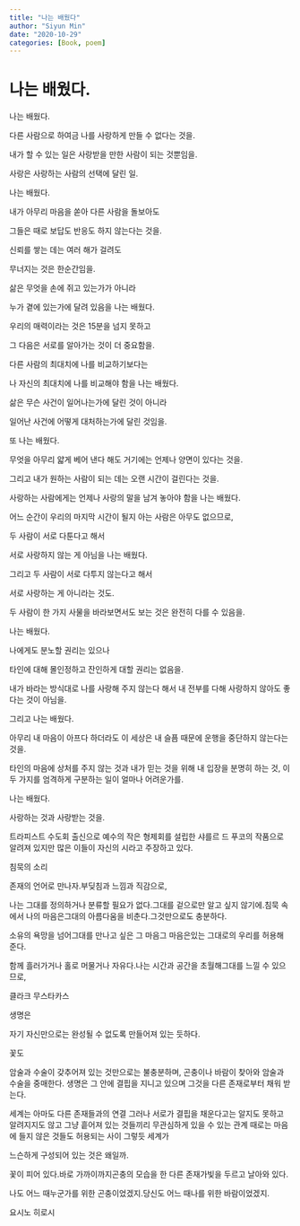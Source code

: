 ```yaml
---
title: "나는 배웠다"
author: "Siyun Min"
date: "2020-10-29"
categories: [Book, poem]
---
```

# 나는 배웠다.

나는 배웠다.

다른 사람으로 하여금 나를 사랑하게 만들 수 없다는 것을.

내가 할 수 있는 일은 사랑받을 만한 사람이 되는 것뿐임을.

사랑은 사랑하는 사람의 선택에 달린 일.

나는 배웠다.

내가 아무리 마음을 쏟아 다른 사람을 돌보아도

그들은 때로 보답도 반응도 하지 않는다는 것을.

신뢰를 쌓는 데는 여러 해가 걸려도

무너지는 것은 한순간임을.

삶은 무엇을 손에 쥐고 있는가가 아니라

누가 곁에 있는가에 달려 있음을 나는 배웠다.

우리의 매력이라는 것은 15분을 넘지 못하고

그 다음은 서로를 알아가는 것이 더 중요함을.

다른 사람의 최대치에 나를 비교하기보다는

나 자신의 최대치에 나를 비교해야 함을 나는 배웠다.

삶은 무슨 사건이 일어나는가에 달린 것이 아니라

일어난 사건에 어떻게 대처하는가에 달린 것임을.

또 나는 배웠다.

무엇을 아무리 얇게 베어 낸다 해도 거기에는 언제나 양면이 있다는 것을.

그리고 내가 원하는 사람이 되는 데는 오랜 시간이 걸린다는 것을.

사랑하는 사람에게는 언제나 사랑의 말을 남겨 놓아야 함을 나는 배웠다.

어느 순간이 우리의 마지막 시간이 될지 아는 사람은 아무도 없으므로,

두 사람이 서로 다툰다고 해서

서로 사랑하지 않는 게 아님을 나는 배웠다.

그리고 두 사람이 서로 다투지 않는다고 해서

서로 사랑하는 게 아니라는 것도.

두 사람이 한 가지 사물을 바라보면서도 보는 것은 완전히 다를 수 있음을.

나는 배웠다.

나에게도 분노할 권리는 있으나

타인에 대해 몰인정하고 잔인하게 대할 권리는 없음을.

내가 바라는 방식대로 나를 사랑해 주지 않는다 해서 내 전부를 다해 사랑하지 않아도 좋다는 것이 아님을.

그리고 나는 배웠다.

아무리 내 마음이 아프다 하더라도 이 세상은 내 슬픔 때문에 운행을 중단하지 않는다는 것을.

타인의 마음에 상처를 주지 않는 것과 내가 믿는 것을 위해 내 입장을 분명히 하는 것, 이 두 가지를 엄격하게 구분하는 일이 얼마나 어려운가를.

나는 배웠다.

사랑하는 것과 사랑받는 것을.

트라피스트 수도회 출신으로 예수의 작은 형제회를 설립한 샤를르 드 푸코의 작품으로 알려져 있지만 많은 이들이 자신의 시라고 주장하고 있다.

침묵의 소리

존재의 언어로 만나자.부딪침과 느낌과 직감으로,

나는 그대를 정의하거나 분류할 필요가 없다.그대를 겉으로만 알고 싶지 않기에.침묵 속에서 나의 마음은그대의 아름다움을 비춘다.그것만으로도 충분하다.

소유의 욕망을 넘어그대를 만나고 싶은 그 마음그 마음은있는 그대로의 우리를 허용해 준다.

함께 흘러가거나 홀로 머물거나 자유다.나는 시간과 공간을 초월해그대를 느낄 수 있으므로,

클라크 무스타카스

생명은

자기 자신만으로는 완성될 수 없도록 만들어져 있는 듯하다.

꽃도

암술과 수술이 갖추어져 있는 것만으로는 불충분하며, 곤충이나 바람이 찾아와 암술과 수술을 중매한다. 생명은 그 안에 결핍을 지니고 있으며 그것을 다른 존재로부터 채워 받는다.

세계는 아마도 다른 존재들과의 연결 그러나 서로가 결핍을 채운다고는 알지도 못하고 알려지지도 않고 그냥 흩어져 있는 것들끼리 무관심하게 있을 수 있는 관계 때로는 마음에 들지 않은 것들도 허용되는 사이 그렇듯 세계가

느슨하게 구성되어 있는 것은 왜일까.

꽃이 피어 있다.바로 가까이까지곤충의 모습을 한 다른 존재가빛을 두르고 날아와 있다.

나도 어느 때누군가를 위한 곤충이었겠지.당신도 어느 때나를 위한 바람이었겠지.

요시노 히로시